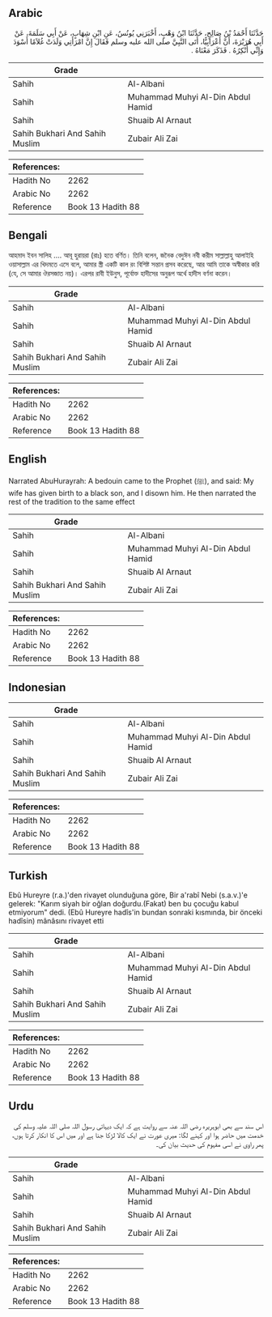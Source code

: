 ## Arabic

<div
  dir="rtl"
  lang="ar"
  style={{ fontSize: "larger", backgroundColor: "#f8f9fa", padding: 20 }}
>
  حَدَّثَنَا أَحْمَدُ بْنُ صَالِحٍ، حَدَّثَنَا ابْنُ وَهْبٍ، أَخْبَرَنِي
  يُونُسُ، عَنِ ابْنِ شِهَابٍ، عَنْ أَبِي سَلَمَةَ، عَنْ أَبِي هُرَيْرَةَ، أَنَّ
  أَعْرَابِيًّا، أَتَى النَّبِيَّ صلى الله عليه وسلم فَقَالَ إِنَّ امْرَأَتِي
  وَلَدَتْ غُلاَمًا أَسْوَدَ وَإِنِّي أُنْكِرُهُ ‏.‏ فَذَكَرَ مَعْنَاهُ ‏.‏
</div>
<div style={{ backgroundColor: "#f8f9fa", padding: 20, marginBottom: 10 }}>
  <table>
    <thead>
      <tr>
        <th>Grade</th>
        <th></th>
      </tr>
    </thead>
    <tbody>
      <tr>
        <td>Sahih</td>
        <td>Al-Albani</td>
      </tr>
      <tr>
        <td>Sahih</td>
        <td>Muhammad Muhyi Al-Din Abdul Hamid</td>
      </tr>
      <tr>
        <td>Sahih</td>
        <td>Shuaib Al Arnaut</td>
      </tr>
      <tr>
        <td>Sahih Bukhari And Sahih Muslim</td>
        <td>Zubair Ali Zai</td>
      </tr>
    </tbody>
  </table>
  <table>
    <thead>
      <tr>
        <th>References:</th>
        <th></th>
      </tr>
    </thead>
    <tbody>
      <tr>
        <td>Hadith No</td>
        <td>2262</td>
      </tr>
      <tr>
        <td>Arabic No</td>
        <td>2262</td>
      </tr>
      <tr>
        <td>Reference</td>
        <td>Book 13 Hadith 88</td>
      </tr>
    </tbody>
  </table>
</div>

## Bengali

<div
  dir="ltr"
  lang="bn"
  style={{ fontSize: "larger", backgroundColor: "#f8f9fa", padding: 20 }}
>
  আহমাদ ইবন সালিহ .... আবূ হুরায়রা (রাঃ) হতে বর্ণিত। তিনি বলেন, জনৈক বেদুঈন নবী
  করীম সাল্লাল্লাহু আলাইহি ওয়াসাল্লাম এর খিদমতে এসে বলে, আমার স্ত্রী একটি কাল রং
  বিশিষ্ট সন্তান প্রসব করেছে, আর আমি তাকে অস্বীকার করি (যে, সে আমার ঔরসজাত নয়)।
  এরপর রাবী ইউনুস, পূর্বোক্ত হাদীসের অনুরূপ অর্থে হাদীস বর্ণনা করেন।
</div>
<div style={{ backgroundColor: "#f8f9fa", padding: 20, marginBottom: 10 }}>
  <table>
    <thead>
      <tr>
        <th>Grade</th>
        <th></th>
      </tr>
    </thead>
    <tbody>
      <tr>
        <td>Sahih</td>
        <td>Al-Albani</td>
      </tr>
      <tr>
        <td>Sahih</td>
        <td>Muhammad Muhyi Al-Din Abdul Hamid</td>
      </tr>
      <tr>
        <td>Sahih</td>
        <td>Shuaib Al Arnaut</td>
      </tr>
      <tr>
        <td>Sahih Bukhari And Sahih Muslim</td>
        <td>Zubair Ali Zai</td>
      </tr>
    </tbody>
  </table>
  <table>
    <thead>
      <tr>
        <th>References:</th>
        <th></th>
      </tr>
    </thead>
    <tbody>
      <tr>
        <td>Hadith No</td>
        <td>2262</td>
      </tr>
      <tr>
        <td>Arabic No</td>
        <td>2262</td>
      </tr>
      <tr>
        <td>Reference</td>
        <td>Book 13 Hadith 88</td>
      </tr>
    </tbody>
  </table>
</div>

## English

<div
  dir="ltr"
  lang="en"
  style={{ fontSize: "larger", backgroundColor: "#f8f9fa", padding: 20 }}
>
  Narrated AbuHurayrah: A bedouin came to the Prophet (ﷺ), and said: My wife has
  given birth to a black son, and I disown him. He then narrated the rest of the
  tradition to the same effect
</div>
<div style={{ backgroundColor: "#f8f9fa", padding: 20, marginBottom: 10 }}>
  <table>
    <thead>
      <tr>
        <th>Grade</th>
        <th></th>
      </tr>
    </thead>
    <tbody>
      <tr>
        <td>Sahih</td>
        <td>Al-Albani</td>
      </tr>
      <tr>
        <td>Sahih</td>
        <td>Muhammad Muhyi Al-Din Abdul Hamid</td>
      </tr>
      <tr>
        <td>Sahih</td>
        <td>Shuaib Al Arnaut</td>
      </tr>
      <tr>
        <td>Sahih Bukhari And Sahih Muslim</td>
        <td>Zubair Ali Zai</td>
      </tr>
    </tbody>
  </table>
  <table>
    <thead>
      <tr>
        <th>References:</th>
        <th></th>
      </tr>
    </thead>
    <tbody>
      <tr>
        <td>Hadith No</td>
        <td>2262</td>
      </tr>
      <tr>
        <td>Arabic No</td>
        <td>2262</td>
      </tr>
      <tr>
        <td>Reference</td>
        <td>Book 13 Hadith 88</td>
      </tr>
    </tbody>
  </table>
</div>

## Indonesian

<div
  dir="ltr"
  lang="id"
  style={{ fontSize: "larger", backgroundColor: "#f8f9fa", padding: 20 }}
></div>
<div style={{ backgroundColor: "#f8f9fa", padding: 20, marginBottom: 10 }}>
  <table>
    <thead>
      <tr>
        <th>Grade</th>
        <th></th>
      </tr>
    </thead>
    <tbody>
      <tr>
        <td>Sahih</td>
        <td>Al-Albani</td>
      </tr>
      <tr>
        <td>Sahih</td>
        <td>Muhammad Muhyi Al-Din Abdul Hamid</td>
      </tr>
      <tr>
        <td>Sahih</td>
        <td>Shuaib Al Arnaut</td>
      </tr>
      <tr>
        <td>Sahih Bukhari And Sahih Muslim</td>
        <td>Zubair Ali Zai</td>
      </tr>
    </tbody>
  </table>
  <table>
    <thead>
      <tr>
        <th>References:</th>
        <th></th>
      </tr>
    </thead>
    <tbody>
      <tr>
        <td>Hadith No</td>
        <td>2262</td>
      </tr>
      <tr>
        <td>Arabic No</td>
        <td>2262</td>
      </tr>
      <tr>
        <td>Reference</td>
        <td>Book 13 Hadith 88</td>
      </tr>
    </tbody>
  </table>
</div>

## Turkish

<div
  dir="ltr"
  lang="tr"
  style={{ fontSize: "larger", backgroundColor: "#f8f9fa", padding: 20 }}
>
  Ebû Hureyre (r.a.)'den rivayet olunduğuna göre, Bir a'rabî Nebi (s.a.v.)'e
  gelerek: "Karım siyah bir oğlan doğurdu.(Fakat) ben bu çocuğu kabul etmiyorum"
  dedi. (Ebû Hureyre hadîs'in bundan sonraki kısmında, bir önceki hadîsin)
  mânâsını rivayet etti
</div>
<div style={{ backgroundColor: "#f8f9fa", padding: 20, marginBottom: 10 }}>
  <table>
    <thead>
      <tr>
        <th>Grade</th>
        <th></th>
      </tr>
    </thead>
    <tbody>
      <tr>
        <td>Sahih</td>
        <td>Al-Albani</td>
      </tr>
      <tr>
        <td>Sahih</td>
        <td>Muhammad Muhyi Al-Din Abdul Hamid</td>
      </tr>
      <tr>
        <td>Sahih</td>
        <td>Shuaib Al Arnaut</td>
      </tr>
      <tr>
        <td>Sahih Bukhari And Sahih Muslim</td>
        <td>Zubair Ali Zai</td>
      </tr>
    </tbody>
  </table>
  <table>
    <thead>
      <tr>
        <th>References:</th>
        <th></th>
      </tr>
    </thead>
    <tbody>
      <tr>
        <td>Hadith No</td>
        <td>2262</td>
      </tr>
      <tr>
        <td>Arabic No</td>
        <td>2262</td>
      </tr>
      <tr>
        <td>Reference</td>
        <td>Book 13 Hadith 88</td>
      </tr>
    </tbody>
  </table>
</div>

## Urdu

<div
  dir="rtl"
  lang="ur"
  style={{ fontSize: "larger", backgroundColor: "#f8f9fa", padding: 20 }}
>
  اس سند سے بھی ابوہریرہ رضی اللہ عنہ سے روایت ہے کہ ایک دیہاتی رسول اللہ صلی
  اللہ علیہ وسلم کی خدمت میں حاضر ہوا اور کہنے لگا: میری عورت نے ایک کالا لڑکا
  جنا ہے اور میں اس کا انکار کرتا ہوں، پھر راوی نے اسی مفہوم کی حدیث بیان کی۔
</div>
<div style={{ backgroundColor: "#f8f9fa", padding: 20, marginBottom: 10 }}>
  <table>
    <thead>
      <tr>
        <th>Grade</th>
        <th></th>
      </tr>
    </thead>
    <tbody>
      <tr>
        <td>Sahih</td>
        <td>Al-Albani</td>
      </tr>
      <tr>
        <td>Sahih</td>
        <td>Muhammad Muhyi Al-Din Abdul Hamid</td>
      </tr>
      <tr>
        <td>Sahih</td>
        <td>Shuaib Al Arnaut</td>
      </tr>
      <tr>
        <td>Sahih Bukhari And Sahih Muslim</td>
        <td>Zubair Ali Zai</td>
      </tr>
    </tbody>
  </table>
  <table>
    <thead>
      <tr>
        <th>References:</th>
        <th></th>
      </tr>
    </thead>
    <tbody>
      <tr>
        <td>Hadith No</td>
        <td>2262</td>
      </tr>
      <tr>
        <td>Arabic No</td>
        <td>2262</td>
      </tr>
      <tr>
        <td>Reference</td>
        <td>Book 13 Hadith 88</td>
      </tr>
    </tbody>
  </table>
</div>
